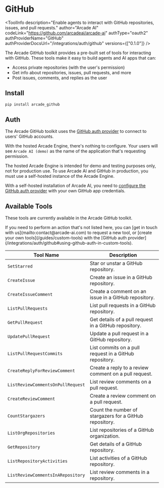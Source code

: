 # GitHub


<ToolInfo
  description="Enable agents to interact with GitHub repositories, issues, and pull requests."
  author="Arcade AI"
  codeLink="https://github.com/arcadeai/arcade-ai"
  authType="oauth2"
  authProviderName="GitHub"
  authProviderDocsUrl="/integrations/auth/github"
  versions={["0.1.0"]}
/>

<Badges repo="arcadeai/arcade_github" />

The Arcade GitHub toolkit provides a pre-built set of tools for interacting with
GitHub. These tools make it easy to build agents and AI apps that can:

- Access private repositories (with the user's permission)
- Get info about repositories, issues, pull requests, and more
- Post issues, comments, and replies as the user

## Install

```bash
pip install arcade_github
```

## Auth

The Arcade GitHub toolkit uses the
[GitHub auth provider](/integrations/auth/github) to connect to users' GitHub
accounts.

With the hosted Arcade Engine, there's nothing to configure. Your users will see
`Arcade AI (demo)` as the name of the application that's requesting permission.

<Warning type="warning" emoji="⚠️">
  The hosted Arcade Engine is intended for demo and testing purposes only, not
  for production use. To use Arcade AI and GitHub in production, you must use a
  self-hosted instance of the Arcade Engine.
</Warning>

With a self-hosted installation of Arcade AI, you need to
[configure the GitHub auth provider](/integrations/auth/github#configuring-github-auth)
with your own GitHub app credentials.

## Available Tools

These tools are currently available in the Arcade GitHub toolkit.

<Tip>
  If you need to perform an action that's not listed here, you can [get in touch
  with us](mailto:contact@arcade-ai.com) to request a new tool, or [create your
  own tools](/guides/custom-tools) with the [GitHub auth
  provider](/integrations/auth/github#using-github-auth-in-custom-tools).
</Tip>

| Tool Name                         | Description                                             |
| --------------------------------- | ------------------------------------------------------- |
| `SetStarred`                      | Star or unstar a GitHub repository.                     |
| `CreateIssue`                     | Create an issue in a GitHub repository.                 |
| `CreateIssueComment`              | Create a comment on an issue in a GitHub repository.    |
| `ListPullRequests`                | List pull requests in a GitHub repository.              |
| `GetPullRequest`                  | Get details of a pull request in a GitHub repository.   |
| `UpdatePullRequest`               | Update a pull request in a GitHub repository.           |
| `ListPullRequestCommits`          | List commits on a pull request in a GitHub repository.  |
| `CreateReplyForReviewComment`     | Create a reply to a review comment on a pull request.   |
| `ListReviewCommentsOnPullRequest` | List review comments on a pull request.                 |
| `CreateReviewComment`             | Create a review comment on a pull request.              |
| `CountStargazers`                 | Count the number of stargazers for a GitHub repository. |
| `ListOrgRepositories`             | List repositories of a GitHub organization.             |
| `GetRepository`                   | Get details of a GitHub repository.                     |
| `ListRepositoryActivities`        | List activities of a GitHub repository.                 |
| `ListReviewCommentsInARepository` | List review comments in a repository.                   |

